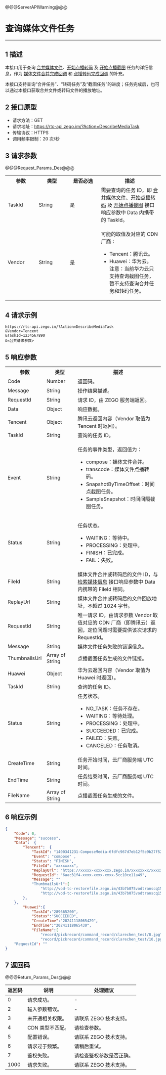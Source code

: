 @@@ServerAPIWarning@@@

# 查询媒体文件任务

- - -

## 1 描述

本接口用于查询 [合并媒体文件](!Media_File/MergeMedia)、[开始点播转码](!Start_onDemand_transcoding) 及 [开始点播截图](!MediaThumbnails) 任务的详细信息，作为 [媒体文件合并完成回调](!Callback/compose) 和 [点播转码完成回调](!Callback_onDemand_transcoding) 的补充。

本接口支持查询“合并任务”、“转码任务”及“截图任务”的进度；任务完成后，也可以通过本接口获取合并文件或转码文件的播放地址。

## 2 接口原型

- 请求方法：GET
- 请求地址：https://rtc-api.zego.im/?Action=DescribeMediaTask
- 传输协议：HTTPS
- 调用频率限制：20 次/秒

## 3 请求参数

@@@Request_Params_Des@@@

<table>
  <colgroup>
    <col width="20%">
    <col width="20%">
    <col width="20%">
    <col width="40%">
  </colgroup>
<tbody><tr>
<th>参数</th>
<th>类型</th>
<th>是否必选</th>
<th>描述</th>
</tr>
<tr>
<td>TaskId</td>
<td>String</td>
<td>是</td>
<td>需要查询的任务 ID，即 <a href="!Media_File/MergeMedia" target="_blank">合并媒体文件</a>、<a href="!Start_onDemand_transcoding" target="_blank">开始点播转码</a> 及 <a href="!MediaThumbnails" target="_blank">开始点播截图</a> 接口响应参数中 Data 内携带的 TaskId。</td>
</tr>
<tr>
<td>Vendor</td>
<td>String</td>
<td>是</td>
<td><p>可能的取值及对应的 CDN 厂商：</p><ul><li>Tencent：腾讯云。<li>Huawei：华为云。</li>
注意：当前华为云只支持查询截图任务，暂不支持查询合并任务和转码任务。</li></ul></td>
</tr>
</tbody></table>


## 4 请求示例

```
https://rtc-api.zego.im/?Action=DescribeMediaTask
&Vendor=Tencent
&TaskId=1234567890
&<公共请求参数>
```

## 5 响应参数

<table class="collapsible-table" >
  <colgroup>
    <col width="25%">
    <col width="20%">
    <col width="55%">
  </colgroup>
<tbody><tr data-row-level="1">
<th>参数</th>
<th>类型</th>
<th>描述</th>
</tr>
<tr data-row-level="2">
<td>Code</td>
<td>Number</td>
<td>返回码。</td>
</tr>
<tr data-row-level="3">
<td>Message</td>
<td>String</td>
<td>操作结果描述。</td>
</tr>
<tr data-row-level="4">
<td>RequestId</td>
<td>String</td>
<td>请求 ID，由 ZEGO 服务端返回。</td>
</tr>
<tr data-row-level="5" data-row-child="true">
<td>Data</td>
<td>Object</td>
<td>响应数据。</td>
</tr>
<tr data-row-level="5-1" data-row-child="true">
<td>Tencent</td>
<td>Object</td>
<td>腾讯云返回内容（Vendor 取值为 Tencent 时返回）。</td>
</tr>
<tr data-row-level="5-1-1">
<td>TaskId</td>
<td>String</td>
<td>查询的任务 ID。</td>
</tr>
<tr data-row-level="5-1-2">
<td>Event</td>
<td>String</td>
<td><p>任务的事件类型，返回值为：</p><ul><li>compose：媒体文件合并。</li><li>transcode：媒体文件点播转码。</li><li>SnapshotByTimeOffset：时间点截图任务。</li><li>SampleSnapshot：时间间隔截图任务。</li></ul></td>
</tr>
<tr data-row-level="5-1-3">
<td>Status</td>
<td>String</td>
<td><p>任务状态。</p><ul><li>WAITING：等待中。</li><li>PROCESSING：处理中。</li><li>FINISH：已完成。</li><li>FAIL：失败。</li></ul></td>
</tr>
<tr data-row-level="5-1-4">
<td>FileId</td>
<td>String</td>
<td>媒体文件合并或转码后的文件 ID，与 <a href="!Media_File/SearchMedia" target="_blank">检索媒体信息</a> 接口响应参数中 Data 内携带的 FileId 相同。</td>
</tr>
<tr data-row-level="5-1-5">
<td>ReplayUrl</td>
<td>String</td>
<td>媒体文件合并或转码后的文件回放地址，不超过 1024 字节。</td>
</tr>
<tr data-row-level="5-1-6">
<td>RequestId</td>
<td>String</td>
<td>唯一请求 ID，由请求参数 Vendor 取值对应的 CDN 厂商（即腾讯云）返回，定位问题时需要提供该次请求的 RequestId。</td>
</tr>
<tr data-row-level="5-1-7">
<td>Message</td>
<td>String</td>
<td>媒体文件任务失败的错误信息。</td>
</tr>
<tr data-row-level="5-1-8">
<td>ThumbnailsUrl</td>
<td>Array of String</td>
<td>点播截图任务生成的文件链接。</td>
</tr>
<tr data-row-level="5-2" data-row-child="true">
<td>Huawei</td>
<td>Object</td>
<td>华为云返回内容（Vendor 取值为 Huawei 时返回）。</td>
</tr>
<tr data-row-level="5-2-1">
<td>TaskId</td>
<td>String</td>
<td>查询的任务 ID。</td>
</tr>
<tr data-row-level="5-2-2">
<td>Status</td>
<td>String</td>
<td>任务状态。<ul><li>NO_TASK：任务不存在。</li><li>WAITING：等待处理。</li><li>PROCESSING：处理中。</li><li>SUCCEEDED：已完成。</li><li>FAILED：失败。</li><li>CANCELED：任务取消。</li></ul></td>
</tr>
<tr data-row-level="5-2-3">
<td>CreateTime</td>
<td>String</td>
<td>任务开始时间，云厂商服务端 UTC 时间。</td>
</tr>
<tr data-row-level="5-2-4">
<td>EndTime</td>
<td>String</td>
<td>任务结束时间，云厂商服务端 UTC 时间。</td>
</tr>
<tr data-row-level="5-2-5">
<td>FileName</td>
<td>Array of String</td>
<td>点播截图任务生成的文件。</td>
</tr>
</tbody></table>

## 6 响应示例

```json
{
    "Code": 0,
    "Message": "success",
    "Data":  {
        "Tencent":  {
            "TaskId": "1400341231-ComposeMedia-6fdfc967d7eb12f5e9b27f52519f1afatt0",
            "Event": "compose" ,
            "Status": "FINISH",
            "FileId": "xxxxxxxx",
            "ReplayUrl": "https://xxxxx-xxxxxxxx.zego.im/xxxxxxxx/xxxxxxx/xxxxxx.mp4",
            "RequestId": "6aac31f4-xxxx-xxxx-xxxx-5cc10ce11a49",
            "Message": ""
            "ThumbnailsUrl":[
                "http://vod-tc-restorefile.zego.im/43b7b075vodtranscq1500030200/93172bfa1397757897438985100/sampleSnapshot/sampleSnapshot_10_0.jpg",
                "http://vod-tc-restorefile.zego.im/43b7b075vodtranscq1500030200/93172bfa1397757897438985100/sampleSnapshot/sampleSnapshot_10_2.jpg"]
        },
    },
        "Huawei":{
            "TaskId":"289665200",
            "Status":"SUCCEEDED",
            "CreateTime":"20241118065429",
            "EndTime":"20241118065430",
            "FileName":[
                "record/pickrecord/command_record/clarechen_test/0.jpg",
                "record/pickrecord/command_record/clarechen_test/10.jpg",]}
    "RequestId": ""
}
```

## 7 返回码

@@@Return_Params_Des@@@

|返回码|说明|处理建议|
|-----|------|-----|
| 0 | 请求成功。 |-|
| 2 | 输入参数错误。 |-|
| 3 | 未开通相关权限。 | 请联系 ZEGO 技术支持。|
| 4 | CDN 类型不匹配。 | 请检查参数。|
| 5 | 配置错误。 | 请联系 ZEGO 技术支持。|
| 6 | 请求过于频繁。 | 请稍后重试。|
| 7 | 鉴权失败。 | 请检查鉴权参数是否正确。|
| 1000  | 请求失败。 | 请联系 ZEGO 技术支持。|
